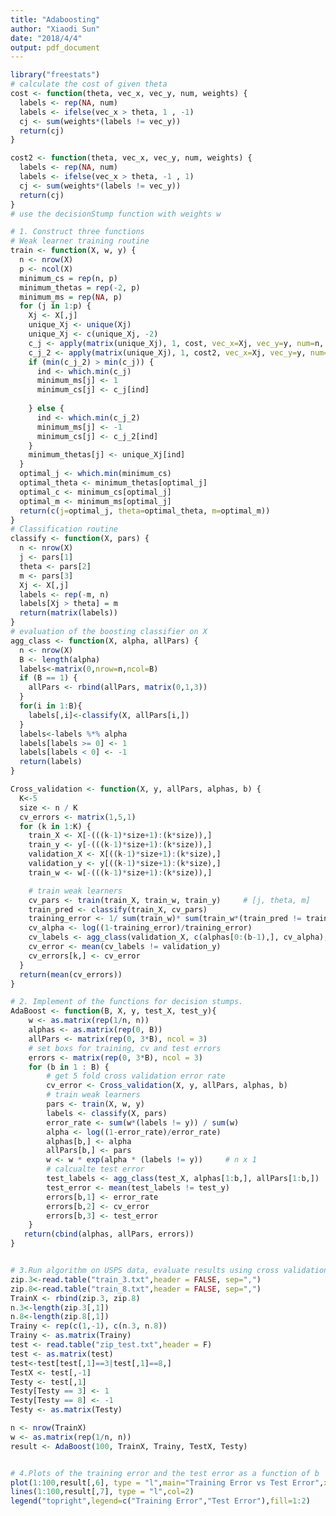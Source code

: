 ```yaml
---
title: "Adaboosting"
author: "Xiaodi Sun"
date: "2018/4/4"
output: pdf_document
---
```


```r
library("freestats")
# calculate the cost of given theta
cost <- function(theta, vec_x, vec_y, num, weights) {
  labels <- rep(NA, num)
  labels <- ifelse(vec_x > theta, 1 , -1)
  cj <- sum(weights*(labels != vec_y))
  return(cj)
}

cost2 <- function(theta, vec_x, vec_y, num, weights) {
  labels <- rep(NA, num)
  labels <- ifelse(vec_x > theta, -1 , 1)
  cj <- sum(weights*(labels != vec_y))
  return(cj)
}
# use the decisionStump function with weights w

# 1. Construct three functions 
# Weak learner training routine
train <- function(X, w, y) {
  n <- nrow(X)
  p <- ncol(X)
  minimum_cs = rep(n, p)
  minimum_thetas = rep(-2, p)
  minimum_ms = rep(NA, p)
  for (j in 1:p) {
    Xj <- X[,j]
    unique_Xj <- unique(Xj)
    unique_Xj <- c(unique_Xj, -2)
    c_j <- apply(matrix(unique_Xj), 1, cost, vec_x=Xj, vec_y=y, num=n, weights=w)
    c_j_2 <- apply(matrix(unique_Xj), 1, cost2, vec_x=Xj, vec_y=y, num=n, weights=w)
    if (min(c_j_2) > min(c_j)) {
      ind <- which.min(c_j)
      minimum_ms[j] <- 1
      minimum_cs[j] <- c_j[ind]
      
    } else {
      ind <- which.min(c_j_2)
      minimum_ms[j] <- -1
      minimum_cs[j] <- c_j_2[ind]
    }
    minimum_thetas[j] <- unique_Xj[ind]
  }
  optimal_j <- which.min(minimum_cs)
  optimal_theta <- minimum_thetas[optimal_j]
  optimal_c <- minimum_cs[optimal_j]
  optimal_m <- minimum_ms[optimal_j]
  return(c(j=optimal_j, theta=optimal_theta, m=optimal_m))
}
# Classification routine
classify <- function(X, pars) {
  n <- nrow(X)
  j <- pars[1]
  theta <- pars[2]
  m <- pars[3]
  Xj <- X[,j]
  labels <- rep(-m, n)
  labels[Xj > theta] = m
  return(matrix(labels))
}
# evaluation of the boosting classifier on X
agg_class <- function(X, alpha, allPars) {
  n <- nrow(X)
  B <- length(alpha)
  labels<-matrix(0,nrow=n,ncol=B)
  if (B == 1) {
    allPars <- rbind(allPars, matrix(0,1,3))
  }
  for(i in 1:B){
    labels[,i]<-classify(X, allPars[i,])
  }
  labels<-labels %*% alpha
  labels[labels >= 0] <- 1
  labels[labels < 0] <- -1
  return(labels)
}

Cross_validation <- function(X, y, allPars, alphas, b) {
  K<-5
  size <- n / K
  cv_errors <- matrix(1,5,1)
  for (k in 1:K) {
    train_X <- X[-(((k-1)*size+1):(k*size)),]
    train_y <- y[-(((k-1)*size+1):(k*size)),]
    validation_X <- X[((k-1)*size+1):(k*size),]
    validation_y <- y[((k-1)*size+1):(k*size),]
    train_w <- w[-(((k-1)*size+1):(k*size)),]

    # train weak learners
    cv_pars <- train(train_X, train_w, train_y)		# [j, theta, m]
    train_pred <- classify(train_X, cv_pars)	
    training_error <- 1/ sum(train_w)* sum(train_w*(train_pred != train_y))
    cv_alpha <- log((1-training_error)/training_error)
    cv_labels <- agg_class(validation_X, c(alphas[0:(b-1),], cv_alpha), rbind(allPars[0:(b-1),], cv_pars))
    cv_error <- mean(cv_labels != validation_y)
    cv_errors[k,] <- cv_error
  }
  return(mean(cv_errors))
}

# 2. Implement of the functions for decision stumps.
AdaBoost <- function(B, X, y, test_X, test_y){
	w <- as.matrix(rep(1/n, n))	
	alphas <- as.matrix(rep(0, B))
	allPars <- matrix(rep(0, 3*B), ncol = 3)
	# set boxs for training, cv and test errors
	errors <- matrix(rep(0, 3*B), ncol = 3)	
	for (b in 1 : B) {
		# get 5 fold cross validation error rate
		cv_error <- Cross_validation(X, y, allPars, alphas, b)
		# train weak learners
		pars <- train(X, w, y)	
		labels <- classify(X, pars)	
		error_rate <- sum(w*(labels != y)) / sum(w)
		alpha <- log((1-error_rate)/error_rate)
		alphas[b,] <- alpha
		allPars[b,] <- pars
		w <- w * exp(alpha * (labels != y))		# n x 1
		# calcualte test error
		test_labels <- agg_class(test_X, alphas[1:b,], allPars[1:b,])
		test_error <- mean(test_labels != test_y)
		errors[b,1] <- error_rate
		errors[b,2] <- cv_error
		errors[b,3] <- test_error
	}
   return(cbind(alphas, allPars, errors))
}


# 3.Run algorithm on USPS data, evaluate results using cross validation
zip.3<-read.table("train_3.txt",header = FALSE, sep=",")
zip.8<-read.table("train_8.txt",header = FALSE, sep=",")
TrainX <- rbind(zip.3, zip.8)	
n.3<-length(zip.3[,1])
n.8<-length(zip.8[,1])
Trainy <- rep(c(1,-1), c(n.3, n.8))
Trainy <- as.matrix(Trainy)
test <- read.table("zip_test.txt",header = F)
test <- as.matrix(test)
test<-test[test[,1]==3|test[,1]==8,]
TestX <- test[,-1]
Testy <- test[,1]
Testy[Testy == 3] <- 1
Testy[Testy == 8] <- -1
Testy <- as.matrix(Testy)

n <- nrow(TrainX)
w <- as.matrix(rep(1/n, n))
result <- AdaBoost(100, TrainX, Trainy, TestX, Testy)


# 4.Plots of the training error and the test error as a function of b
plot(1:100,result[,6], type = "l",main="Training Error vs Test Error",xlab="b",ylab="error",col=1)
lines(1:100,result[,7], type = "l",col=2)
legend("topright",legend=c("Training Error","Test Error"),fill=1:2)
```






